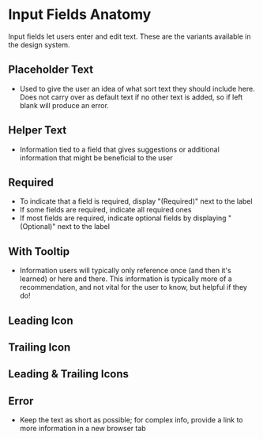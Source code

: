 
# Input Fields Anatomy

Input fields let users enter and edit text. These are the variants available in the design system.

## Placeholder Text

- Used to give the user an idea of what sort text they should include here. Does not carry over as
 default text if no other text is added, so if left blank will produce an error.

<Preview>
  <Story id="design-system-form-elements-form-group--default" />
</Preview>


## Helper Text

- Information tied to a field that gives suggestions or additional information that might
be beneficial to the user

<Preview>
  <Story id="design-system-form-elements-form-group--with-label" />
</Preview>

## Required

- To indicate that a field is required, display "(Required)" next to the label
- If some fields are required, indicate all required ones
- If most fields are required, indicate optional fields by displaying "(Optional)" next to the label

<Preview>
  <Story id="design-system-form-elements-form-group--required" />
</Preview>

## With Tooltip

- Information users will typically only reference once (and then it's learned) or here and there.
This information is typically more of a recommendation, and not vital for the user to know, but
helpful if they do!

<Preview>
  <Story id="design-system-form-elements-form-group--with-label-tooltip" />
</Preview>

## Leading Icon

<Preview>
  <Story id="design-system-form-elements-form-group--with-leading-icon" />
</Preview>

## Trailing Icon

<Preview>
  <Story id="design-system-form-elements-form-group--with-trailing-icon" />
</Preview>

## Leading & Trailing Icons

<Preview>
  <Story id="design-system-form-elements-form-group--with-leading-and-trailing-icons" />
</Preview>

## Error

- Keep the text as short as possible; for complex info, provide a link to more information
in a new browser tab

<Preview>
  <Story id="design-system-form-elements-form-group--with-errors" />
</Preview>
